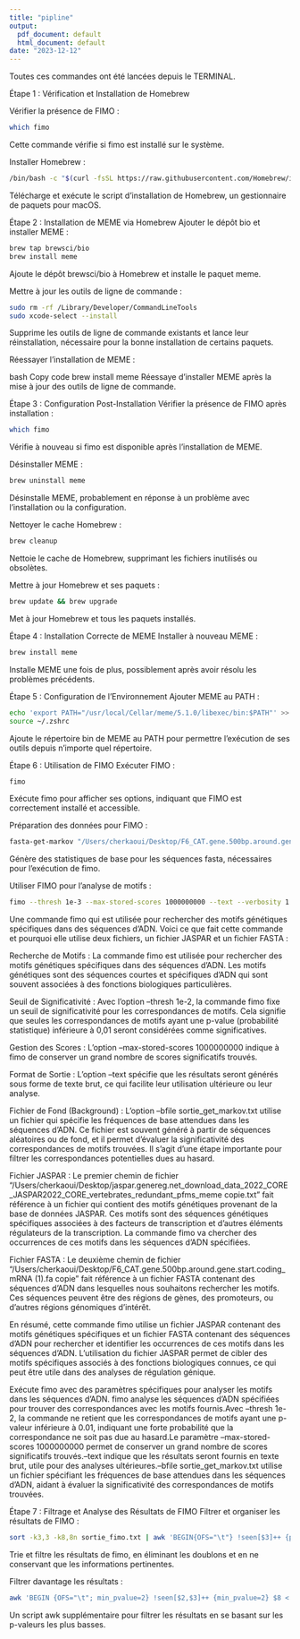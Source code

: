 ```yaml
---
title: "pipline"
output:
  pdf_document: default
  html_document: default
date: "2023-12-12"
---
```

Toutes ces commandes ont été lancées depuis le TERMINAL.

Étape 1 : Vérification et Installation de Homebrew

Vérifier la présence de FIMO :
```bash
which fimo
```

Cette commande vérifie si fimo est installé sur le système.

Installer Homebrew :

```bash
/bin/bash -c "$(curl -fsSL https://raw.githubusercontent.com/Homebrew/install/HEAD/install.sh)"
```
Télécharge et exécute le script d'installation de Homebrew, un gestionnaire de paquets pour macOS.

Étape 2 : Installation de MEME via Homebrew
Ajouter le dépôt bio et installer MEME :

```bash
brew tap brewsci/bio
brew install meme
```

Ajoute le dépôt brewsci/bio à Homebrew et installe le paquet meme.

Mettre à jour les outils de ligne de commande :

```bash
sudo rm -rf /Library/Developer/CommandLineTools
sudo xcode-select --install
```

Supprime les outils de ligne de commande existants et lance leur réinstallation, nécessaire pour la bonne installation de certains paquets.

Réessayer l'installation de MEME :

bash
Copy code
brew install meme
Réessaye d'installer MEME après la mise à jour des outils de ligne de commande.

Étape 3 : Configuration Post-Installation
Vérifier la présence de FIMO après installation :

```bash
which fimo
```

Vérifie à nouveau si fimo est disponible après l'installation de MEME.

Désinstaller MEME :

```bash
brew uninstall meme
```

Désinstalle MEME, probablement en réponse à un problème avec l'installation ou la configuration.

Nettoyer le cache Homebrew :

```bash
brew cleanup
```

Nettoie le cache de Homebrew, supprimant les fichiers inutilisés ou obsolètes.

Mettre à jour Homebrew et ses paquets :

```bash
brew update && brew upgrade
```

Met à jour Homebrew et tous les paquets installés.

Étape 4 : Installation Correcte de MEME
Installer à nouveau MEME :
```bash
brew install meme
```
Installe MEME une fois de plus, possiblement après avoir résolu les problèmes précédents.

Étape 5 : Configuration de l'Environnement
Ajouter MEME au PATH :
```bash
echo 'export PATH="/usr/local/Cellar/meme/5.1.0/libexec/bin:$PATH"' >> ~/.zshrc
source ~/.zshrc
```

Ajoute le répertoire bin de MEME au PATH pour permettre l'exécution de ses outils depuis n'importe quel répertoire.

Étape 6 : Utilisation de FIMO
Exécuter FIMO :

```bash
fimo
```
Exécute fimo pour afficher ses options, indiquant que FIMO est correctement installé et accessible.

Préparation des données pour FIMO :

```bash
fasta-get-markov "/Users/cherkaoui/Desktop/F6_CAT.gene.500bp.around.gene.start.coding_mRNA (1).fa copie"  > sortie_get_markov.txt

```
Génère des statistiques de base pour les séquences fasta, nécessaires pour l'exécution de fimo.

Utiliser FIMO pour l'analyse de motifs :

```bash
fimo --thresh 1e-3 --max-stored-scores 1000000000 --text --verbosity 1 --bfile sortie_get_markov.txt "/Users/cherkaoui/Desktop/jaspar.genereg.net_download_data_2022_CORE_JASPAR2022_CORE_vertebrates_redundant_pfms_meme copie.txt" "/Users/cherkaoui/Desktop/F6_CAT.gene.500bp.around.gene.start.coding_mRNA (1).fa copie" > sortie_fimo.txt
```

Une commande fimo qui est utilisée pour rechercher des motifs génétiques spécifiques dans des séquences d'ADN. Voici ce que fait cette commande et pourquoi elle utilise deux fichiers, un fichier JASPAR et un fichier FASTA :

Recherche de Motifs : La commande fimo est utilisée pour rechercher des motifs génétiques spécifiques dans des séquences d'ADN. Les motifs génétiques sont des séquences courtes et spécifiques d'ADN qui sont souvent associées à des fonctions biologiques particulières.

Seuil de Significativité : Avec l'option --thresh 1e-2, la commande fimo fixe un seuil de significativité pour les correspondances de motifs. Cela signifie que seules les correspondances de motifs ayant une p-value (probabilité statistique) inférieure à 0,01 seront considérées comme significatives.

Gestion des Scores : L'option --max-stored-scores 1000000000 indique à fimo de conserver un grand nombre de scores significatifs trouvés.

Format de Sortie : L'option --text spécifie que les résultats seront générés sous forme de texte brut, ce qui facilite leur utilisation ultérieure ou leur analyse.

Fichier de Fond (Background) : L'option --bfile sortie_get_markov.txt utilise un fichier qui spécifie les fréquences de base attendues dans les séquences d'ADN. Ce fichier est souvent généré à partir de séquences aléatoires ou de fond, et il permet d'évaluer la significativité des correspondances de motifs trouvées. Il s'agit d'une étape importante pour filtrer les correspondances potentielles dues au hasard.

Fichier JASPAR : Le premier chemin de fichier "/Users/cherkaoui/Desktop/jaspar.genereg.net_download_data_2022_CORE_JASPAR2022_CORE_vertebrates_redundant_pfms_meme copie.txt" fait référence à un fichier qui contient des motifs génétiques provenant de la base de données JASPAR. Ces motifs sont des séquences génétiques spécifiques associées à des facteurs de transcription et d'autres éléments régulateurs de la transcription. La commande fimo va chercher des occurrences de ces motifs dans les séquences d'ADN spécifiées.

Fichier FASTA : Le deuxième chemin de fichier "/Users/cherkaoui/Desktop/F6_CAT.gene.500bp.around.gene.start.coding_mRNA (1).fa copie" fait référence à un fichier FASTA contenant des séquences d'ADN dans lesquelles nous souhaitons rechercher les motifs. Ces séquences peuvent être des régions de gènes, des promoteurs, ou d'autres régions génomiques d'intérêt.

En résumé, cette commande fimo utilise un fichier JASPAR contenant des motifs génétiques spécifiques et un fichier FASTA contenant des séquences d'ADN pour rechercher et identifier les occurrences de ces motifs dans les séquences d'ADN. L'utilisation du fichier JASPAR permet de cibler des motifs spécifiques associés à des fonctions biologiques connues, ce qui peut être utile dans des analyses de régulation génique.


Exécute fimo avec des paramètres spécifiques pour analyser les motifs dans les séquences d'ADN.
fimo analyse les séquences d'ADN spécifiées pour trouver des correspondances avec les motifs fournis.Avec --thresh 1e-2, la commande ne retient que les correspondances de motifs ayant une p-valeur inférieure à 0.01, indiquant une forte probabilité que la correspondance ne soit pas due au hasard.Le paramètre --max-stored-scores 1000000000 permet de conserver un grand nombre de scores significatifs trouvés.--text indique que les résultats seront fournis en texte brut, utile pour des analyses ultérieures.--bfile sortie_get_markov.txt utilise un fichier spécifiant les fréquences de base attendues dans les séquences d'ADN, aidant à évaluer la significativité des correspondances de motifs trouvées.

Étape 7 : Filtrage et Analyse des Résultats de FIMO
Filtrer et organiser les résultats de FIMO :

```bash
sort -k3,3 -k8,8n sortie_fimo.txt | awk 'BEGIN{OFS="\t"} !seen[$3]++ {print $1, $2, $3, $7, $8, $10}' > sortie_fimo_filtered.txt
```

Trie et filtre les résultats de fimo, en éliminant les doublons et en ne conservant que les informations pertinentes.

Filtrer davantage les résultats :

```bash
awk 'BEGIN {OFS="\t"; min_pvalue=2} !seen[$2,$3]++ {min_pvalue=2} $8 < min_pvalue {min_pvalue=$8; line[$2,$3]=$0} END {for (key in line) print line[key]}' sortie_fimo.txt > fichier_filtré.txt
```

Un script awk supplémentaire pour filtrer les résultats en se basant sur les p-valeurs les plus basses.

